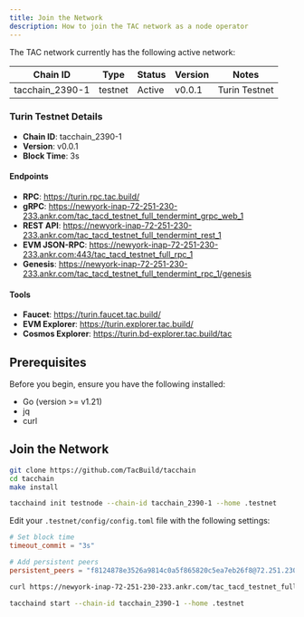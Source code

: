 ```yaml
---
title: Join the Network
description: How to join the TAC network as a node operator
---
```


The TAC network currently has the following active network:

| Chain ID        | Type    | Status | Version | Notes         |
| --------------- | ------- | ------ | ------- | ------------- |
| tacchain_2390-1 | testnet | Active | v0.0.1  | Turin Testnet |

### Turin Testnet Details

- **Chain ID**: tacchain_2390-1
- **Version**: v0.0.1
- **Block Time**: 3s

#### Endpoints

- **RPC**: https://turin.rpc.tac.build/
- **gRPC**: https://newyork-inap-72-251-230-233.ankr.com/tac_tacd_testnet_full_tendermint_grpc_web_1
- **REST API**: https://newyork-inap-72-251-230-233.ankr.com/tac_tacd_testnet_full_tendermint_rest_1
- **EVM JSON-RPC**: https://newyork-inap-72-251-230-233.ankr.com:443/tac_tacd_testnet_full_rpc_1
- **Genesis**: https://newyork-inap-72-251-230-233.ankr.com/tac_tacd_testnet_full_tendermint_rpc_1/genesis

#### Tools

- **Faucet**: https://turin.faucet.tac.build/
- **EVM Explorer**: https://turin.explorer.tac.build/
- **Cosmos Explorer**: https://turin.bd-explorer.tac.build/tac

## Prerequisites

Before you begin, ensure you have the following installed:

- Go (version >= v1.21)
- jq
- curl

## Join the Network

<Steps>

<Step title="Install tacchaind">

```bash
git clone https://github.com/TacBuild/tacchain
cd tacchain
make install
```

</Step>

<Step title="Initialize Your Node">

```bash
tacchaind init testnode --chain-id tacchain_2390-1 --home .testnet
```

</Step>

<Step title="Configure Your Node">

Edit your `.testnet/config/config.toml` file with the following settings:

```toml
# Set block time
timeout_commit = "3s"

# Add persistent peers
persistent_peers = "f8124878e3526a9814c0a5f865820c5ea7eb26f8@72.251.230.233:45130,4a03d6622a2ad923d79e81951fe651a17faf0be8@107.6.94.246:45130,ea5719fe6587b18ed0fee81f960e23c65c0e0ccc@206.217.210.164:45130"
```

</Step>

<Step title="Download Genesis File">

```bash
curl https://newyork-inap-72-251-230-233.ankr.com/tac_tacd_testnet_full_tendermint_rpc_1/genesis | jq '.result.genesis' > .testnet/config/genesis.json
```

</Step>

<Step title="Start Your Node">

```bash
tacchaind start --chain-id tacchain_2390-1 --home .testnet
```

</Step>
</Steps>
